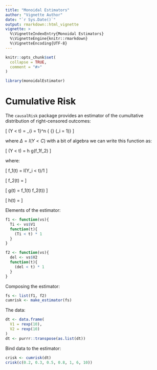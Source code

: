 ```yaml
---
title: "Monoidal Estimators"
author: "Vignette Author"
date: "`r Sys.Date()`"
output: rmarkdown::html_vignette
vignette: >
  %\VignetteIndexEntry{Monoidal Estimators}
  %\VignetteEngine{knitr::rmarkdown}
  %\VignetteEncoding{UTF-8}
---
```


```r
knitr::opts_chunk$set(
  collapse = TRUE,
  comment = "#>"
)
```

```r
library(monoidalEstimator)
```

# Cumulative Risk

The `causalRisk` package provides an estimator of the cumultative distribution of right-censored outcomes:

\[
\widehat{\Pr}(Y < t) = \frac{1}{n} \sum_{i = 1}^n \frac{\Delta_i I(Y_i < t)} { {\widehat{\Pr}} (\Delta_i = 1)}
\]

where $\Delta = I(Y < C)$ with a bit of algebra we can write this function as:

\[
\widehat{\Pr}(Y < t) =  h \circ g(f_1f_2)
\]

where:


\[
f_1(t) = I(Y_i < t)/1
\]

\[
f_2(t) = \frac{\Delta_i}{ {\widehat{\Pr}} (\Delta_i = 1) }
\]

\[
g(t) = f_1(t) \cdot f_2(t))
\]

\[
h(t) = \frac{ \sum_i g(t)}{ \sum_i 1 }
\]
  
Elements of the estimator:

```r
f1 <- function(vs){
  Ti <- vs$V1
  function(t){
    (Ti < t) * 1
  }
}

f2 <- function(vs){
  del <- vs$V2
  function(t){
    (del < t) * 1
  }
}
```

Composing the estimator: 

```r
fs <- list(f1, f2)
cumrisk <- make_estimator(fs)
```

The data:
```r
dt <- data.frame(
  V1 = rexp(10),
  V2 = rexp(10)
)
dt <- purrr::transpose(as.list(dt))
```

Bind data to the estimator:

```r
crisk <- cumrisk(dt)
crisk(c(0.2, 0.3, 0.5, 0.8, 1, 6, 10))

```



